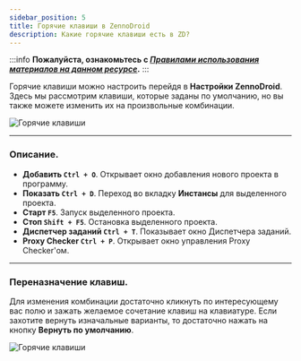 ```yaml
---
sidebar_position: 5
title: Горячие клавиши в ZennoDroid
description: Какие горячие клавиши есть в ZD?
---
```


:::info **Пожалуйста, ознакомьтесь с [*Правилами использования материалов на данном ресурсе*](../Disclaimer).**
:::

Горячие клавиши можно настроить перейдя в **Настройки ZennoDroid**. Здесь мы рассмотрим клавиши, которые заданы по умолчанию, но вы также можете изменить их на произвольные комбинации.  

![Горячие клавиши](./assets/Hot_Keys/Hot_Keys_pic1.png)
_______________________________________________
### Описание.  
- **Добавить `Ctrl + O`**. Открывает окно добавления нового проекта в программу.  
- **Показать `Ctrl + D`**. Переход во вкладку **Инстансы** для выделенного проекта. 
- **Старт `F5`**. Запуск выделенного проекта.  
- **Стоп `Shift + F5`**. Остановка выделенного проекта. 
- **Диспетчер заданий `Ctrl + T`**. Показывает окно Диспетчера заданий.  
- **Proxy Checker `Ctrl + P`**. Открывает окно управления Proxy Checker'ом.  
_______________________________________________
### Переназначение клавиш.  
Для изменения комбинации достаточно кликнуть по интересующему вас полю и зажать желаемое сочетание клавиш на клавиатуре. Если захотите вернуть изначальные варианты, то достаточно нажать на кнопку **Вернуть по умолчанию**.

![Горячие клавиши](./assets/Hot_Keys/Hot_Keys_pic2.gif)


